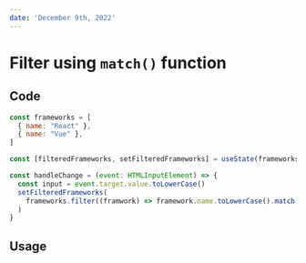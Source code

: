 ```yaml
---
date: 'December 9th, 2022'
---
```


# Filter using `match()` function

## Code

```jsx
const frameworks = [
  { name: "React" },
  { name: "Vue" },
]

const [filteredFrameworks, setFilteredFrameworks] = useState(frameworks)

const handleChange = (event: HTMLInputElement) => {
  const input = event.target.value.toLowerCase()
  setFilteredFrameworks(
    frameworks.filter((framwork) => framework.name.toLowerCase().match(input))
  )
}
```

## Usage
